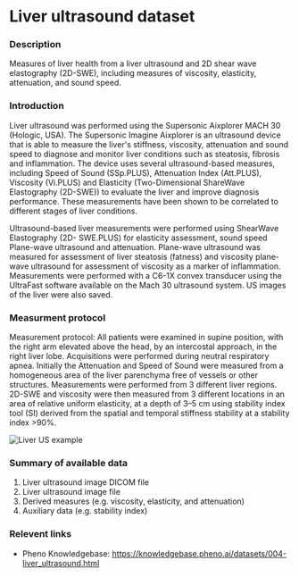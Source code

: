 # Liver ultrasound dataset

### Description
Measures of liver health from a liver ultrasound and 2D shear wave elastography (2D-SWE), including measures of viscosity, elasticity, attenuation, and sound speed.

### Introduction
Liver ultrasound was performed using the Supersonic Aixplorer MACH 30 (Hologic, USA).  The Supersonic Imagine Aixplorer is an ultrasound device that is able to measure the liver's stiffness, viscosity, attenuation and sound speed to diagnose and monitor liver conditions such as steatosis, fibrosis and inflammation. The device uses several ultrasound-based measures, including Speed of Sound (SSp.PLUS), Attenuation Index (Att.PLUS), Viscosity (Vi.PLUS) and Elasticity (Two-Dimensional ShareWave Elastography (2D-SWE)) to evaluate the liver and improve diagnosis performance. These measurements have been shown to be correlated to different stages of liver conditions.

Ultrasound-based liver measurements were performed using ShearWave Elastography (2D- SWE.PLUS) for elasticity assessment, sound speed Plane-wave ultrasound and attenuation. Plane-wave ultrasound was measured for assessment of liver steatosis (fatness) and viscosity plane-wave ultrasound for assessment of viscosity as a marker of inflammation. Measurements were performed with a C6-1X convex transducer using the UltraFast software available on the Mach 30 ultrasound system. US images of the liver were also saved.

### Measurment protocol
Measurement protocol: All patients were examined in supine position, with the right arm elevated above the head, by an intercostal approach, in the right liver lobe. Acquisitions were performed during neutral respiratory apnea. Initially the Attenuation and Speed of Sound were measured from a homogeneous area of the liver parenchyma free of vessels or other structures. Measurements were performed from 3 different liver regions. 2D-SWE and viscosity were then measured from 3 different locations in an area of relative uniform elasticity, at a depth of 3–5 cm using stability index tool (SI) derived from the spatial and temporal stiffness stability at a stability index >90%. 

![Liver US example](liver_ultrasound_swe_and_vi_image.png)

### Summary of available data
1. Liver ultrasound image DICOM file
2. Liver ultrasound image file
3. Derived measures (e.g. viscosity, elasticity, and attenuation)
4. Auxiliary data (e.g. stability index)

### Relevent links
* Pheno Knowledgebase: https://knowledgebase.pheno.ai/datasets/004-liver_ultrasound.html

